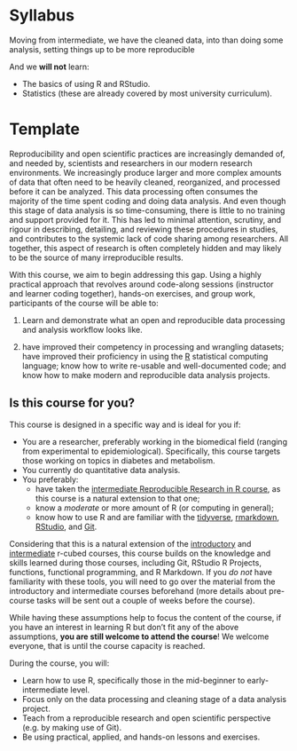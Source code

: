 # Syllabus

Moving from intermediate, we have the cleaned data, into than doing some
analysis, setting things up to be more reproducible

And we **will not** learn:

-   The basics of using R and RStudio.
-   Statistics (these are already covered by most university
    curriculum).

# Template

Reproducibility and open scientific practices are increasingly demanded
of, and needed by, scientists and researchers in our modern research
environments. We increasingly produce larger and more complex amounts of
data that often need to be heavily cleaned, reorganized, and processed
before it can be analyzed. This data processing often consumes the
majority of the time spent coding and doing data analysis. And even
though this stage of data analysis is so time-consuming, there is little
to no training and support provided for it. This has led to minimal
attention, scrutiny, and rigour in describing, detailing, and reviewing
these procedures in studies, and contributes to the systemic lack of
code sharing among researchers. All together, this aspect of research is
often completely hidden and may likely to be the source of many
irreproducible results.

With this course, we aim to begin addressing this gap. Using a highly
practical approach that revolves around code-along sessions (instructor
and learner coding together), hands-on exercises, and group work,
participants of the course will be able to:

1.  Learn and demonstrate what an open and reproducible data processing
    and analysis workflow looks like.

2.  have improved their competency in processing and wrangling datasets;
    have improved their proficiency in using the
    [R](https://www.r-project.org/) statistical computing language; know
    how to write re-usable and well-documented code; and know how to
    make modern and reproducible data analysis projects.

## Is this course for you?

This course is designed in a specific way and is ideal for you if:

-   You are a researcher, preferably working in the biomedical field
    (ranging from experimental to epidemiological). Specifically, this
    course targets those working on topics in diabetes and metabolism.
-   You currently do quantitative data analysis.
-   You preferably:
    -   have taken the [intermediate Reproducible Research in R
        course](https://r-cubed-intermediate.rostools.org/), as this
        course is a natural extension to that one;
    -   know a *moderate* or more amount of R (or computing in general);
    -   know how to use R and are familiar with the
        [tidyverse](https://www.tidyverse.org/),
        [rmarkdown](https://rmarkdown.rstudio.com/),
        [RStudio](https://rstudio.com/), and
        [Git](https://git-scm.com/).

Considering that this is a natural extension of the
[introductory](https://r-cubed.rostools.org/) and
[intermediate](https://r-cubed.rostools.org/) r-cubed courses, this
course builds on the knowledge and skills learned during those courses,
including Git, RStudio R Projects, functions, functional programming,
and R Markdown. If you *do not* have familiarity with these tools, you
will need to go over the material from the introductory and intermediate
courses beforehand (more details about pre-course tasks will be sent out
a couple of weeks before the course).

While having these assumptions help to focus the content of the course,
if you have an interest in learning R but don't fit any of the above
assumptions, **you are still welcome to attend the course**! We welcome
everyone, that is until the course capacity is reached.

During the course, you will:

-   Learn how to use R, specifically those in the mid-beginner to
    early-intermediate level.
-   Focus only on the data processing and cleaning stage of a data
    analysis project.
-   Teach from a reproducible research and open scientific perspective
    (e.g. by making use of Git).
-   Be using practical, applied, and hands-on lessons and exercises.
